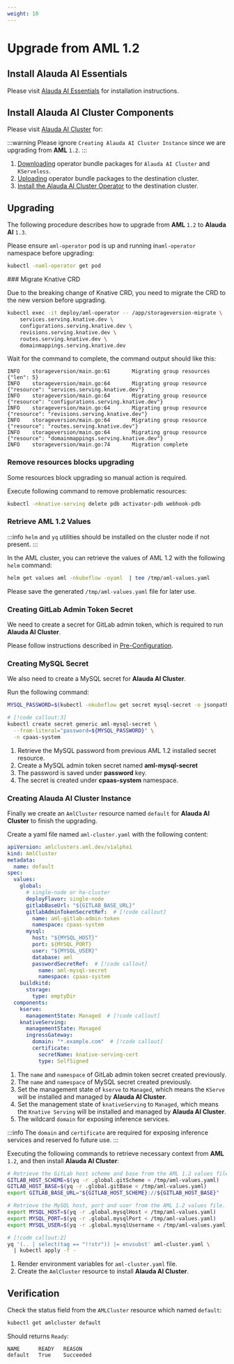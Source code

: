 ```yaml
---
weight: 10
---
```


# Upgrade from AML 1.2

## Install Alauda AI Essentials

Please visit [Alauda AI Essentials](../installation/ai-essentials.mdx) for installation instructions.

## Install Alauda AI Cluster Components

Please visit [Alauda AI Cluster](../installation/ai-cluster.mdx) for:

:::warning
Please ignore `Creating Alauda AI Cluster Instance` since we are upgrading from **AML** `1.2`.
:::

1. [Downloading](../installation/ai-cluster.mdx#downloading) operator bundle packages for `Alauda AI Cluster` and `KServeless`.
2. [Uploading](../installation/ai-cluster.mdx#uploading) operator bundle packages to the destination cluster.
3. [Install the Alauda AI Cluster Operator](../installation/ai-cluster.mdx#install-the-alauda-ai-cluster-operator) to the destination cluster.

## Upgrading

The following procedure describes how to upgrade from **AML** `1.2` to **Alauda AI** `1.3`.

Please ensure `aml-operator` pod is up and running in`aml-operator` namespace before upgrading:

```bash
kubectl -naml-operator get pod
```

<Steps>
### Migrate Knative CRD

Due to the breaking change of Knative CRD, you need to migrate the CRD to the new version before upgrading.

```bash
kubectl exec -it deploy/aml-operator -- /app/storageversion-migrate \
    services.serving.knative.dev \
    configurations.serving.knative.dev \
    revisions.serving.knative.dev \
    routes.serving.knative.dev \
    domainmappings.serving.knative.dev
```

Wait for the command to complete, the command output should like this:

```
INFO    storageversion/main.go:61       Migrating group resources       {"len": 5}
INFO    storageversion/main.go:64       Migrating group resource        {"resource": "services.serving.knative.dev"}
INFO    storageversion/main.go:64       Migrating group resource        {"resource": "configurations.serving.knative.dev"}
INFO    storageversion/main.go:64       Migrating group resource        {"resource": "revisions.serving.knative.dev"}
INFO    storageversion/main.go:64       Migrating group resource        {"resource": "routes.serving.knative.dev"}
INFO    storageversion/main.go:64       Migrating group resource        {"resource": "domainmappings.serving.knative.dev"}
INFO    storageversion/main.go:74       Migration complete
```

### Remove resources blocks upgrading

Some resources block upgrading so manual action is required.

Execute following command to remove problematic resources:

```bash
kubectl -nknative-serving delete pdb activator-pdb webhook-pdb
```

### Retrieve AML 1.2 Values

:::info
`helm` and `yq` utilities should be installed on the cluster node if not present.
:::

In the AML cluster, you can retrieve the values of AML 1.2 with the following `helm` command:

```bash
helm get values aml -nkubeflow -oyaml  | tee /tmp/aml-values.yaml
```

Please save the generated `/tmp/aml-values.yaml` file for later use.

### Creating GitLab Admin Token Secret

We need to create a secret for GitLab admin token, which is required to run **Alauda AI Cluster**.

Please follow instructions described in [Pre-Configuration](../installation//pre-configuration.mdx#gitlab-configuration).

### Creating MySQL Secret

We also need to create a MySQL secret for **Alauda AI Cluster**.

Run the following command:

```bash
MYSQL_PASSWORD=$(kubectl -nkubeflow get secret mysql-secret -o jsonpath='{.data.password}' | base64 -d)  # [!code callout]

# [!code callout:3]
kubectl create secret generic aml-mysql-secret \
  --from-literal="password=${MYSQL_PASSWORD}" \
  -n cpaas-system
```

<Callouts>

1. Retrieve the MySQL password from previous AML 1.2 installed secret resource.
2. Create a MySQL admin token secret named **aml-mysql-secret**
3. The password is saved under **password** key.
4. The secret is created under **cpaas-system** namespace.

</Callouts>

### Creating Alauda AI Cluster Instance

Finally we create an `AmlCluster` resource named `default` for **Alauda AI Cluster** to finish the upgrading.

Create a yaml file named `aml-cluster.yaml` with the following content:

```yaml title="aml-cluster.yaml"
apiVersion: amlclusters.aml.dev/v1alpha1
kind: AmlCluster
metadata:
  name: default
spec:
  values:
    global:
      # single-node or ha-cluster
      deployFlavor: single-node
      gitlabBaseUrl: "${GITLAB_BASE_URL}"
      gitlabAdminTokenSecretRef:  # [!code callout]
        name: aml-gitlab-admin-token
        namespace: cpaas-system
      mysql:
        host: "${MYSQL_HOST}"
        port: ${MYSQL_PORT}
        user: "${MYSQL_USER}"
        database: aml
        passwordSecretRef:  # [!code callout]
          name: aml-mysql-secret
          namespace: cpaas-system
    buildkitd:
      storage:
        type: emptyDir
  components:
    kserve:
      managementState: Managed  # [!code callout]
    knativeServing:
      managementState: Managed
      ingressGateway:
        domain: "*.example.com"  # [!code callout]
        certificate:
          secretName: knative-serving-cert
          type: SelfSigned
```

<Callouts>

1. The `name` and `namespace` of GitLab admin token secret created previously.
2. The `name` and `namespace` of MySQL secret created previously.
3. Set the management state of `kserve` to `Managed`, which means the `KServe` will be installed and managed by **Alauda AI Cluster**.
4. Set the management state of `knativeServing` to `Managed`, which means the `Knative Serving` will be installed and managed by **Alauda AI Cluster**.
5. The wildcard `domain` for exposing inference services.

  :::info
  The `domain` and `certificate` are required for exposing inference services and reserved fo future use.
  :::

</Callouts>

Executing the following commands to retrieve necessary context from **AML** `1.2`, and then install **Alauda AI Cluster**:

```bash
# Retrieve the GitLab host scheme and base from the AML 1.2 values file.
GITLAB_HOST_SCHEME=$(yq -r .global.gitScheme < /tmp/aml-values.yaml)
GITLAB_HOST_BASE=$(yq -r .global.gitBase < /tmp/aml-values.yaml)
export GITLAB_BASE_URL="${GITLAB_HOST_SCHEME}://${GITLAB_HOST_BASE}"

# Retrieve the MySQL host, port and user from the AML 1.2 values file.
export MYSQL_HOST=$(yq -r .global.mysqlHost < /tmp/aml-values.yaml)
export MYSQL_PORT=$(yq -r .global.mysqlPort < /tmp/aml-values.yaml)
export MYSQL_USER=$(yq -r .global.mysqlUsername < /tmp/aml-values.yaml)

# [!code callout:2]
yq '(.. | select(tag == "!!str")) |= envsubst' aml-cluster.yaml \
  | kubectl apply -f -
```

<Callouts>

1. Render environment variables for `aml-cluster.yaml` file.
2. Create the `AmlCluster` resource to install **Alauda AI Cluster**.

</Callouts>

</Steps>

## Verification

Check the status field from the `AMLCluster` resource which named `default`:

```bash
kubectl get amlcluster default
```

Should returns `Ready`:

```
NAME      READY   REASON
default   True    Succeeded
```
